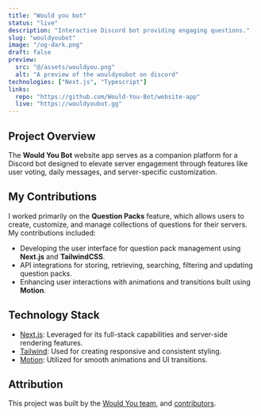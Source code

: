 ```yaml
---
title: "Would you bot"
status: "live"
description: "Interactive Discord bot providing engaging questions."
slug: "wouldyoubot"
image: "/og-dark.png"
draft: false
preview:
  src: "@/assets/wouldyou.png"
  alt: "A preview of the wouldyoubot on discord"
technologies: ["Next.js", "Typescript"]
links:
  repo: "https://github.com/Would-You-Bot/website-app"
  live: "https://wouldyoubot.gg"
---
```



## Project Overview

The **Would You Bot** website app serves as a companion platform for a Discord bot designed to elevate server engagement through features like user voting, daily messages, and server-specific customization.

## My Contributions

I worked primarily on the **Question Packs** feature, which allows users to create, customize, and manage collections of questions for their servers. My contributions included:

- Developing the user interface for question pack management using **Next.js** and **TailwindCSS**.
- API integrations for storing, retrieving, searching, filtering and updating question packs.
- Enhancing user interactions with animations and transitions built using **Motion**.

## Technology Stack

- [Next.js](https://nextjs.org): Leveraged for its full-stack capabilities and server-side rendering features.
- [Tailwind](https://tailwindcss.com): Used for creating responsive and consistent styling.
- [Motion](https://motion.dev): Utilized for smooth animations and UI transitions.

## Attribution

This project was built by the [Would You team](https://wouldyoubot.gg/team), and [contributors](https://github.com/Would-You-Bot/website-app/graphs/contributors).
